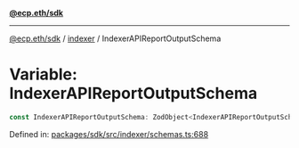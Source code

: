 [**@ecp.eth/sdk**](../../index.mdx)

***

[@ecp.eth/sdk](/sdk-reference/index.mdx) / [indexer](/sdk-reference/indexer/index.mdx) / IndexerAPIReportOutputSchema

# Variable: IndexerAPIReportOutputSchema

```ts
const IndexerAPIReportOutputSchema: ZodObject<IndexerAPIReportOutputSchemaType>;
```

Defined in: [packages/sdk/src/indexer/schemas.ts:688](https://github.com/ecp-eth/comments-monorepo/blob/main/packages/sdk/src/indexer/schemas.ts#L688)
